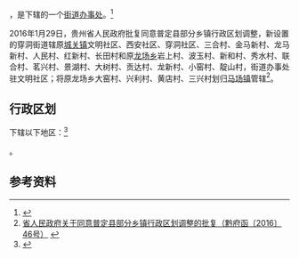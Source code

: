 {{中国乡级行政区|52/04/22/200/000}}

'''{{PAGENAMEBASE}}'''，是{{PRC admin/fullname|52/04/22/200/000|3}}下辖的一个[[街道办事处|街道办事处]]。<ref>{{PRC admin/ref sgc|{{PRC admin/parent|52/04/22/200/000}}}}</ref>

2016年1月29日，贵州省人民政府批复同意普定县部分乡镇行政区划调整，新设置的穿洞街道辖原[[城关镇_(普定县)|城关镇]]文明社区、西安社区、穿洞社区、三合村、金马新村、龙马新村、人民村、红新村、长田村和原[[龙场乡_(普定县)|龙场乡]]岩上村、波玉村、新和村、秀水村、联合村、茗兴村、景湖村、大树村、贡达村、龙新村、小窑村、靛山村，街道办事处驻文明社区；将原龙场乡大窑村、兴利村、黄店村、三兴村划归[[马场镇_(普定县)|马场镇]]管辖<ref>[http://www.gzgov.gov.cn/xxgk/zfxxgkpt/201602/t20160218_374841.html 省人民政府关于同意普定县部分乡镇行政区划调整的批复（黔府函〔2016〕46号）] {{webarchive|url=https://web.archive.org/web/20170904061949/http://www.gzgov.gov.cn/xxgk/zfxxgkpt/201602/t20160218_374841.html |date=2017-09-04 }}</ref>。

== 行政区划 ==

{{PAGENAMEBASE}}下辖以下地区：<ref>{{PRC admin/ref sgc|52/04/22/200/000}}</ref>

{{PRC admin/children|52/04/22/200/000}}。

== 参考资料 ==

{{reflist}}

{{行政区划小作品}}
{{PRC admin/navcat|52/04/22/200/000}}
